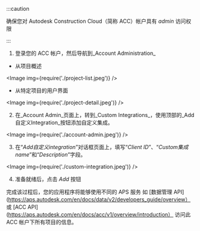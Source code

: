 


:::caution

确保您对 Autodesk Construction Cloud（简称 ACC）帐户具有 _admin_ 访问权限


:::



1. 登录您的 ACC 帐户，然后导航到_Account Administration_
  - 从项目概述

<Image img={require('./project-list.jpeg')} />

- 从特定项目的用户界面

<Image img={require('./project-detail.jpeg')} />

2. 在_Account Admin_页面上，转到_Custom Integrations_，使用顶部的_Add自定义Integration_按钮添加自定义集成。

<Image img={require('./account-admin.jpeg')} />

3. 在“_Add自定义integration_”对话框页面上，填写“_Client ID_”、“_Custom集成name_”和“_Description_”字段。

<Image img={require('./custom-integration.jpeg')} />

4. 准备就绪后，点击 _Add_ 按钮

完成该过程后，您的应用程序将能够使用不同的 APS 服务
如 [数据管理 API](https://aps.autodesk.com/en/docs/data/v2/developers_guide/overview）
或 [ACC API](https://aps.autodesk.com/en/docs/acc/v1/overview/introduction）
访问此 ACC 帐户下所有项目的信息。
